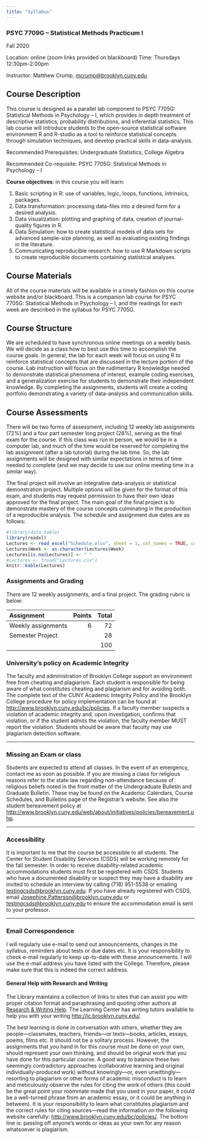 ```yaml
---
title: "Syllabus"
---
```


### PSYC 7709G – Statistical Methods Practicum I

Fall 2020

Location: online (zoom links provided on blackboard)
Time: Thursdays 12:30pm-2:00pm

Instructor:  Matthew Crump, [mcrump@brooklyn.cuny.edu](mcrump@brooklyn.cuny.edu)

## Course Description

This course is designed as a parallel lab component to PSYC 7705G: Statistical Methods in Psychology – I, which provides in depth treatment of descriptive statistics, probability distributions, and inferential statistics. This lab course will introduce students to the open-source statistical software environment R and R-studio as a tool to reinforce statistical concepts through simulation techniques, and develop practical skills in data-analysis.

Recommended Prerequisites: Undergraduate Statistics, College Algebra

Recommended Co-requisite: PSYC 7705G: Statistical Methods in Psychology – I

**Course objectives**: in this course you will learn:

1.	Basic scripting in R: use of variables, logic, loops, functions, intrinsics, packages.
2.	Data transformation: processing data-files into a desired form for a desired analysis.
3.	Data visualization: plotting and graphing of data, creation of journal-quality figures in R.
4.	Data Simulation: how to create statistical models of data sets for advanced sample-size planning, as well as evaluating existing findings in the literature.
5.	Communicating reproducible research: how to use R Markdown scripts to create reproducible documents containing statistical analyses.

## Course Materials

All of the course materials will be available in a timely fashion on this course website and/or blackboard. This is a companion lab course for PSYC 7705G: Statistical Methods in Psychology – I, and the readings for each week are described in the syllabus for PSYC 7705G.

## Course Structure

We are scheduled to have synchronous online meetings on a weekly basis. We will decide as a class how to best use this time to accomplish the course goals. In general, the lab for each week will focus on using R to reinforce statistical concepts that are discussed in the lecture portion of the course. Lab instruction will focus on the rudimentary R knowledge needed to demonstrate statistical phenomena of interest, example coding exercises, and a generalization exercise for students to demonstrate their independent knowledge. By completing the assignments, students will create a coding portfolio demonstrating a variety of data-analysis and communication skills.

## Course Assessments

There will be two forms of assessment, including 12 weekly lab assignments (72%) and a four part semester long project (28%), serving as the final exam for the course. If this class was run in person, we would be in a computer lab, and much of the time would be reserved for completing the lab assignment (after a lab tutorial) during the lab time. So, the lab assignments will be designed with similar expectations in terms of time needed to complete (and we may decide to use our online meeting time in a similar way).

The final project will involve an integrative data-analysis or statistical demonstration project. Multiple options will be given for the format of this exam, and students may request permission to have their own ideas approved for the final project. The main goal of the final project is to demonstrate mastery of the course concepts culminating in the production of a reproducible analysis. The schedule and assignment due dates are as follows:


```r
#library(data.table)
library(readxl)
Lectures <- read_excel("Schedule.xlsx", sheet = 1, col_names = TRUE, col_types = NULL, na = "", skip = 0)
Lectures$Week <- as.character(Lectures$Week)
Lectures[is.na(Lectures)] <- " "
#Lectures <- fread("Lectures.csv")
knitr::kable(Lectures)

```

### Assignments and Grading

There are 12 weekly assignments, and a final project. The grading rubric is below:

| Assignment |  Points| Total|
|:----------|--------:|-------:|
| Weekly assignments | 6 | 72|
| Semester Project |  | 28|
|||100|

### University’s policy on Academic Integrity

The faculty and administration of Brooklyn College support an environment free from cheating and plagiarism. Each student is responsible for being aware of what constitutes cheating and plagiarism and for avoiding both. The complete text of the CUNY Academic Integrity Policy and the Brooklyn College procedure for policy implementation can be found at <http://www.brooklyn.cuny.edu/bc/policies>. If a faculty member suspects a violation of academic integrity and, upon investigation, confirms that violation, or if the student admits the violation, the faculty member MUST report the violation. Students should be aware that faculty may use plagiarism detection software.

---

### Missing an Exam or class

Students are expected to attend all classes. In the event of an emergency, contact me as soon as possible. If you are missing a class for religious reasons refer to the state law regarding non-attendance because of religious beliefs noted in the front matter of the Undergraduate Bulletin and Graduate Bulletin. These may be found on the Academic Calendars, Course Schedules, and Bulletins page of the Registrar’s website. See also the student bereavement policy at <http://www.brooklyn.cuny.edu/web/about/initiatives/policies/bereavement.php>.


---

### Accessibility

It is important to me that the course be accessible to all students. The Center for Student Disability Services (CSDS) will be working remotely for the fall semester. In order to receive disability-related academic accommodations students must first be registered with CSDS. Students who have a documented disability or suspect they may have a disability are invited to schedule an interview by calling (718) 951-5538 or emailing <testingcsds@brooklyn.cuny.edu>. If you have already registered with CSDS, email <Josephine.Patterson@brooklyn.cuny.edu> or <testingcsds@brooklyn.cuny.edu> to ensure the accommodation email is sent to your professor.

---

### Email Correspondence

I will regularly use e-mail to send out announcements, changes in the syllabus, reminders about tests or due dates etc. It is your responsibility to check e-mail regularly to keep up-to-date with these announcements. I will use the e-mail address you have listed with the College. Therefore, please make sure that this is indeed the correct address.

#### General Help with Research and Writing

The Library maintains a collection of links to sites that can assist you with proper citation format and paraphrasing and quoting other authors at [Research & Writing Help](https://library.brooklyn.cuny.edu/resources/?service=research-help).  The Learning Center has writing tutors available to help you with your writing [http://lc.brooklyn.cuny.edu/](http://lc.brooklyn.cuny.edu/).

The best learning is done in conversation with others, whether they are people—classmates, teachers, friends—or texts—books, articles, essays, poems, films etc. It should not be a solitary process. However, the assignments that you hand in for this course must be done on your own, should represent your own thinking, and should be original work that you have done for this particular course. A good way to balance these two seemingly contradictory approaches (collaborative learning and original individually-produced work) without knowingly—or, even unwittingly—resorting to plagiarism or other forms of academic misconduct is to learn and meticulously observe the rules for citing the work of others (this could be the great point your roommate made that you used in your paper, it could be a well-turned phrase from an academic essay, or it could be anything in between). It is your responsibility to learn what constitutes plagiarism and the correct rules for citing sources—read the information on the following website carefully: [http://www.brooklyn.cuny.edu/bc/policies/](http://www.brooklyn.cuny.edu/bc/policies/). The bottom line is: passing off anyone’s words or ideas as your own for any reason whatsoever is plagiarism.


